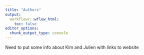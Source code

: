 ```yaml
---
title: "Authors"
output:
  workflowr::wflow_html:
    toc: false
editor_options:
  chunk_output_type: console
---
```


Need to put some info about Kim and Julien with links to website
